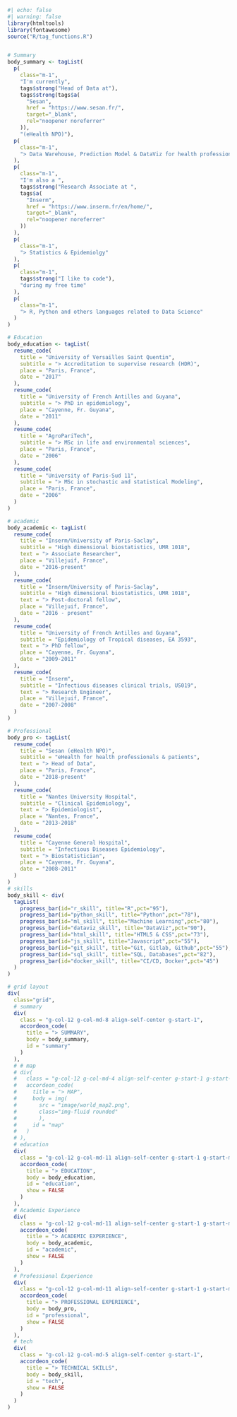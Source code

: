 
```r
#| echo: false
#| warning: false
library(htmltools)
library(fontawesome)
source("R/tag_functions.R")


# Summary
body_summary <- tagList(
  p(
    class="m-1",
    "I'm currently",
    tags$strong("Head of Data at"),
    tags$strong(tags$a(
      "Sesan",
      href = "https://www.sesan.fr/",
      target="_blank",
      rel="noopener noreferrer"
    )),
    "(eHealth NPO)"),
  p(
    class="m-1",
    "> Data Warehouse, Prediction Model & DataViz for health professionals & patients"
  ),
  p(
    class="m-1",
    "I'm also a ",
    tags$strong("Research Associate at ",
    tags$a(
      "Inserm",
      href = "https://www.inserm.fr/en/home/",
      target="_blank",
      rel="noopener noreferrer"
    ))
  ),
  p(
    class="m-1",
    "> Statistics & Epidemiolgy"
  ),
  p(
    class="m-1",
    tags$strong("I like to code"),
    "during my free time"
  ),
  p(
    class="m-1",
    "> R, Python and others languages related to Data Science"
  )
)

# Education
body_education <- tagList(
  resume_code(
    title = "University of Versailles Saint Quentin", 
    subtitle = "> Accreditation to supervise research (HDR)",
    place = "Paris, France", 
    date = "2017"
  ),
  resume_code(
    title = "University of French Antilles and Guyana", 
    subtitle = "> PhD in epidemiology",
    place = "Cayenne, Fr. Guyana", 
    date = "2011"
  ),
  resume_code(
    title = "AgroPariTech", 
    subtitle = "> MSc in life and environmental sciences",
    place = "Paris, France", 
    date = "2006"
  ),
  resume_code(
    title = "University of Paris-Sud 11", 
    subtitle = "> MSc in stochastic and statistical Modeling",
    place = "Paris, France", 
    date = "2006"
  )
)

# academic
body_academic <- tagList(
  resume_code(
    title = "Inserm/University of Paris-Saclay", 
    subtitle = "High dimensional biostatistics, UMR 1018",
    text = "> Associate Researcher",
    place = "Villejuif, France", 
    date = "2016-present"
  ),
  resume_code(
    title = "Inserm/University of Paris-Saclay", 
    subtitle = "High dimensional biostatistics, UMR 1018",
    text = "> Post-doctoral fellow",
    place = "Villejuif, France", 
    date = "2016 - present"
  ),
  resume_code(
    title = "University of French Antilles and Guyana", 
    subtitle = "Epidemiology of Tropical diseases, EA 3593",
    text = "> PhD fellow",
    place = "Cayenne, Fr. Guyana", 
    date = "2009-2011"
  ),
  resume_code(
    title = "Inserm", 
    subtitle = "Infectious diseases clinical trials, US019",
    text = "> Research Engineer",
    place = "Villejuif, France", 
    date = "2007-2008"
  )
)

# Professional 
body_pro <- tagList(
  resume_code(
    title = "Sesan (eHealth NPO)", 
    subtitle = "eHealth for health professionals & patients",
    text = "> Head of Data",
    place = "Paris, France", 
    date = "2018-present"
  ),
  resume_code(
    title = "Nantes University Hospital", 
    subtitle = "Clinical Epidemiology",
    text = "> Epidemiologist",
    place = "Nantes, France", 
    date = "2013-2018"
  ),
  resume_code(
    title = "Cayenne General Hospital", 
    subtitle = "Infectious Diseases Epidemiology",
    text = "> Biostatistician",
    place = "Cayenne, Fr. Guyana", 
    date = "2008-2011"
  )
)
# skills
body_skill <- div(
  tagList(
    progress_bar(id="r_skill", title="R",pct="95"),
    progress_bar(id="python_skill", title="Python",pct="78"),
    progress_bar(id="ml_skill", title="Machine Learning",pct="80"),
    progress_bar(id="dataviz_skill", title="DataViz",pct="90"),
    progress_bar(id="html_skill", title="HTML5 & CSS",pct="73"),
    progress_bar(id="js_skill", title="Javascript",pct="55"),
    progress_bar(id="git_skill", title="Git, Gitlab, Github",pct="55"),
    progress_bar(id="sql_skill", title="SQL, Databases",pct="82"),
    progress_bar(id="docker_skill", title="CI/CD, Docker",pct="45")
  )
)

# grid layout
div(
  class="grid",
  # summary
  div(
    class = "g-col-12 g-col-md-8 align-self-center g-start-1",
    accordeon_code(
      title = "> SUMMARY",
      body = body_summary,
      id = "summary"
    )
  ),
  # # map
  # div(
  #   class = "g-col-12 g-col-md-4 align-self-center g-start-1 g-start-md-9",
  #   accordeon_code(
  #     title = "> MAP",
  #     body = img(
  #       src = "image/world_map2.png",
  #       class="img-fluid rounded"
  #       ),
  #     id = "map"
  #   )
  # ),
  # education
  div(
    class = "g-col-12 g-col-md-11 align-self-center g-start-1 g-start-md-2",
    accordeon_code(
      title = "> EDUCATION",
      body = body_education,
      id = "education",
      show = FALSE
    )
  ),
  # Academic Experience
  div(
    class = "g-col-12 g-col-md-11 align-self-center g-start-1 g-start-md-2",
    accordeon_code(
      title = "> ACADEMIC EXPERIENCE",
      body = body_academic,
      id = "academic",
      show = FALSE
    )
  ),
  # Professional Experience
  div(
    class = "g-col-12 g-col-md-11 align-self-center g-start-1 g-start-md-2",
    accordeon_code(
      title = "> PROFESSIONAL EXPERIENCE",
      body = body_pro,
      id = "professional",
      show = FALSE
    )
  ),
  # tech
  div(
    class = "g-col-12 g-col-md-5 align-self-center g-start-1",
    accordeon_code(
      title = "> TECHNICAL SKILLS",
      body = body_skill,
      id = "tech",
      show = FALSE
    )
  )
)
```


<!-- ### Education -->

<!-- ::: {.d-flex .justify-content-between} -->
<!-- <div> -->

<!-- **University of Versailles Saint Quentin**\ -->
<!-- Accreditation to supervise research (HDR) -->

<!-- </div> -->

<!-- ::: text-end -->
<!-- Paris, France\ -->
<!-- 2017 -->
<!-- ::: -->
<!-- ::: -->

<!-- -   Title: *Implications of a systemic approach to health in epidemiology* -->

<!-- ::: {.d-flex .justify-content-between} -->
<!-- <div> -->

<!-- **University of French Antilles and Guiana**\ -->
<!-- PhD in epidemiology -->

<!-- </div> -->

<!-- ::: text-end -->
<!-- Cayenne, French Guiana\ -->
<!-- 2011 -->
<!-- ::: -->
<!-- ::: -->

<!-- -   Title: *Value of open data in infectious diseases epidemiology* -->

<!-- ::: {.d-flex .justify-content-between} -->
<!-- <div> -->

<!-- **AgroPariTech**\ -->
<!-- MSc in life and environmental sciences and technologies -->

<!-- </div> -->

<!-- ::: text-end -->
<!-- Paris, France\ -->
<!-- 2006 -->
<!-- ::: -->
<!-- ::: -->

<!-- ::: {.d-flex .justify-content-between} -->
<!-- <div> -->

<!-- **University of Paris-Sud 11**\ -->
<!-- MSc in stochastic and statistical Modeling -->

<!-- </div> -->

<!-- ::: text-end -->
<!-- Paris, France\ -->
<!-- 2006 -->
<!-- ::: -->
<!-- ::: -->

<!-- ### Academic Experience -->

<!-- ::: {.d-flex .justify-content-between} -->
<!-- <div> -->

<!-- **Inserm/University of Paris-Saclay/ University of Versailles Saint Quentin**\ -->
<!-- High dimensional biostatistics, UMR 1018 -->

<!-- </div> -->

<!-- ::: text-end -->
<!-- Villejuif, France\ -->
<!-- July 2016 - present -->
<!-- ::: -->
<!-- ::: -->

<!-- *Associate Researcher* -->

<!-- ::: {.d-flex .justify-content-between} -->
<!-- <div> -->

<!-- **Inserm/University of Paris-Saclay/ University of Versailles Saint Quentin**\ -->
<!-- High dimensional biostatistics, UMR 1018 -->

<!-- </div> -->

<!-- ::: text-end -->
<!-- Villejuif, France\ -->
<!-- 2012 - 2013 -->
<!-- ::: -->
<!-- ::: -->

<!-- *Post-doctoral fellow* -->

<!-- ::: {.d-flex .justify-content-between} -->
<!-- <div> -->

<!-- **University of French Antilles and Guiana**\ -->
<!-- Epidemiology of Tropical diseases, EA 3593 -->

<!-- </div> -->

<!-- ::: text-end -->
<!-- Cayenne, French Guiana\ -->
<!-- 2009 - 2011 -->
<!-- ::: -->
<!-- ::: -->

<!-- *PhD fellow* -->

<!-- ::: {.d-flex .justify-content-between} -->
<!-- <div> -->

<!-- **Inserm**\ -->
<!-- Clinical trials in infectious diseases, SC10-US019 -->

<!-- </div> -->

<!-- ::: text-end -->
<!-- Villejuif, France\ -->
<!-- 2007 - 2008 -->
<!-- ::: -->
<!-- ::: -->

<!-- *Research Engineer* -->

<!-- ### Professional Experience -->

<!-- ::: {.d-flex .justify-content-between} -->
<!-- <div> -->

<!-- **Sesan**\ -->
<!-- *Head of data* -->

<!-- </div> -->

<!-- ::: text-end -->
<!-- Paris, France\ -->
<!-- May 2018 - present -->
<!-- ::: -->
<!-- ::: -->

<!-- -   Manage a multidisciplinary team (23 persons)\ -->
<!-- -   Help health professionals to identify their data needs\ -->
<!-- -   Design data infrastructure to collect, organize, document, and track regional health data\ -->
<!-- -   Develop repeatable processes and structures for regular analysis and reports\ -->
<!-- -   Create and maintain visualizations, dashboards and services from health data\ -->
<!-- -   Conduct descriptive and predictive analyses -->

<!-- ::: {.d-flex .justify-content-between} -->
<!-- <div> -->

<!-- **Nantes University Hospital**\ -->
<!-- *Epidemiologist* -->

<!-- </div> -->

<!-- ::: text-end -->
<!-- Nantes, France\ -->
<!-- 2013 - 2018 -->
<!-- ::: -->
<!-- ::: -->

<!-- -   Develop studies in infectious diseases and child & maternal epidemiology -->
<!-- -   Manage data from hospital / regional databases, cohorts & registries -->
<!-- -   Help health professionals to develop epidemiological studies -->
<!-- -   Perform advanced biostatistics analyses -->
<!-- -   Teach Biostatistics & Epidemiology -->

<!-- ::: {.d-flex .justify-content-between} -->
<!-- <div> -->

<!-- **Cayenne General Hospital**\ -->
<!-- *Biostatistician* -->

<!-- </div> -->

<!-- ::: text-end -->
<!-- Cayenne, French Guiana\ -->
<!-- 2013 - 2018 -->
<!-- ::: -->
<!-- ::: -->

<!-- -   Develop studies in tropical diseases epidemiology -->
<!-- -   Manage data from hospital databases, cohorts & registries -->
<!-- -   Help health professionals to analyse epidemiological data -->
<!-- -   Perform advanced biostatistics analyses -->




<!-- ### Teaching -->

<!-- (Work In Progress) -->
